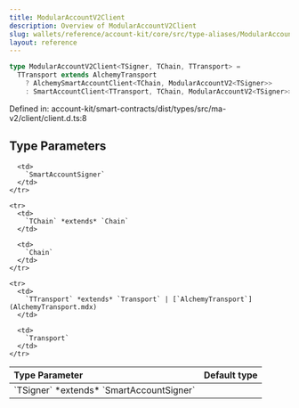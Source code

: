 ```yaml
---
title: ModularAccountV2Client
description: Overview of ModularAccountV2Client
slug: wallets/reference/account-kit/core/src/type-aliases/ModularAccountV2Client
layout: reference
---
```


```ts
type ModularAccountV2Client<TSigner, TChain, TTransport> =
  TTransport extends AlchemyTransport
    ? AlchemySmartAccountClient<TChain, ModularAccountV2<TSigner>>
    : SmartAccountClient<TTransport, TChain, ModularAccountV2<TSigner>>;
```

Defined in: account-kit/smart-contracts/dist/types/src/ma-v2/client/client.d.ts:8

## Type Parameters

<table>
  <thead>
    <tr>
      <th align="left">Type Parameter</th>
      <th align="left">Default type</th>
    </tr>
  </thead>

  <tbody>
    <tr>
      <td>
        `TSigner` *extends* `SmartAccountSigner`
      </td>

      <td>
        `SmartAccountSigner`
      </td>
    </tr>

    <tr>
      <td>
        `TChain` *extends* `Chain`
      </td>

      <td>
        `Chain`
      </td>
    </tr>

    <tr>
      <td>
        `TTransport` *extends* `Transport` | [`AlchemyTransport`](AlchemyTransport.mdx)
      </td>

      <td>
        `Transport`
      </td>
    </tr>

  </tbody>
</table>
